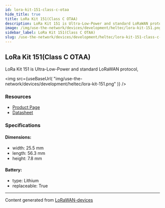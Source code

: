 ```yaml
---
id: lora-kit-151-class-c-otaa
hide_title: true
title: LoRa Kit 151(Class C OTAA)
description: LoRa Kit 151 is Ultra-Low-Power and standard LoRaWAN protocol,
image: /img/use-the-network/devices/development/heltec/lora-kit-151.png
sidebar_label: LoRa Kit 151(Class C OTAA)
slug: /use-the-network/devices/development/heltec/lora-kit-151-class-c-otaa
---
```



## LoRa Kit 151(Class C OTAA)

LoRa Kit 151 is Ultra-Low-Power and standard LoRaWAN protocol,

<img
src={useBaseUrl(
"img/use-the-network/devices/development/heltec/lora-kit-151.png"
)}
/>

### Resources

- [Product Page](https://heltec.org/project/lora-kit-151/)
- [Datasheet](https://heltec.org/project/lora-kit-151/#1552557147424-7f1ec-5c651922-b0bb7876-1582)

### Specifications

#### Dimensions:
- width: 25.5 mm
- length: 56.3 mm
- height: 7.8 mm
#### Battery: 
- type: Lithium
- replaceable: True



---
Content generated from [LoRaWAN-devices](https://github.com/TheThingsNetwork/lorawan-devices)